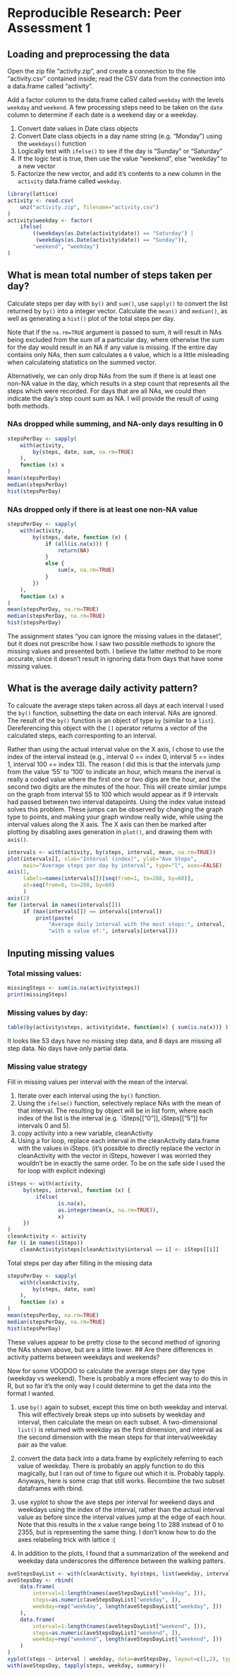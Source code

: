 # Reproducible Research: Peer Assessment 1


## Loading and preprocessing the data

Open the zip file "activity.zip", and create a connection to the file
"activity.csv" contained inside; read the CSV data from the connection into a
data.frame called "activity".

Add a factor column to the data.frame called called `weekday` with the levels
`weekday` and `weekend`.  A few processing steps need to be taken on the `date`
column to determine if each date is a weekend day or a weekday.

1. Convert date values in Date class objects
1. Convert Date class objects in a day name string (e.g. "Monday") using the
`weekdays()` function
1. Logically test with `ifelse()` to see if the day is "Sunday" or "Saturday"
1. If the logic test is true, then use the value "weekend", else "weekday" to a
new vector
1. Factorize the new vector, and add it's contents to a new column in the
`activity` data.frame called `weekday`.

```r
library(lattice)
activity <- read.csv(
    unz("activity.zip", filename="activity.csv")
)
activity$weekday <- factor(
    ifelse(
        ((weekdays(as.Date(activity$date)) == "Saturday") | 
         (weekdays(as.Date(activity$date)) == "Sunday")),
        "weekend", "weekday")
)
```

## What is mean total number of steps taken per day?

Calculate steps per day with `by()` and `sum()`, use `sapply()` to convert the
list returned by `by()` into a integer vector.  Calculate the `mean()` and
`median()`, as well as generating a `hist()` plot of the total steps per day.

Note that if the `na.rm=TRUE` argument is passed to sum, it will result in NAs
being excluded from the sum of a particular day, where otherwise the sum for the
day would result in an NA if any value is missing.  If the entire day contains
only NAs, then sum calculates a `0` value, which is a little misleading when
calculateing statistics on the summed vector.

Alternatively, we can only drop NAs from the sum if there is at least one
non-NA value in the day, which results in a step count that represents all the
steps which were recorded.  For days that are all NAs, we could then indicate
the day's step count sum as NA.  I will provide the result of using both
methods.

### NAs dropped while summing, and NA-only days resulting in 0

```r
stepsPerDay <- sapply(
    with(activity,
        by(steps, date, sum, na.rm=TRUE)
    ),
    function (x) x
)
mean(stepsPerDay)
median(stepsPerDay)
hist(stepsPerDay)
```

### NAs dropped only if there is at least one non-NA value

```r
stepsPerDay <- sapply(
    with(activity,
        by(steps, date, function (x) {
            if (all(is.na(x))) {
                return(NA)
            }
            else {
                sum(x, na.rm=TRUE)
            }
        })
    ),
    function (x) x
)
mean(stepsPerDay, na.rm=TRUE)
median(stepsPerDay, na.rm=TRUE)
hist(stepsPerDay)
```

The assignment states "you can ignore the missing values in the dataset",
but it does not prescribe how.  I saw two possible methods to ignore the missing
values and presented both.  I believe the latter method to be more accurate,
since it doesn't result in ignoring data from days that have some missing
values.

## What is the average daily activity pattern?

To calcuate the average steps taken across all days at each interval I used the
`by()` function, subsetting the data on each interval.  NAs are ignored.  The
result of the `by()` function is an object of type `by` (similar to a `list`).
Dereferencing this object with the `[]` operator returns a vector of the
calculated steps, each corresponting to an interval.

Rather than using the actual interval value on the X axis, I chose to use the
index of the interval instead (e.g., interval 0 == index 0, interval 5 == index
1, interval 100 == index 13).  The reason I did this is that the intervals jump
from the value '55' to '100' to indicate an hour, which means the inerval is
really a coded value where the first one or two digis are the hour, and the
second two digits are the minutes of the hour.  This will create similar jumps
on the graph from interval 55 to 100 which would appear as if 9 intervals had
passed between two interval datapoints.  Using the index value instead solves
this problem.  These jumps can be observed by changing the graph type to
points, and making your graph window really wide, while using the interval
values along the X axis. The X axis can then be marked after plotting by
disabling axes generation in `plot()`, and drawing them with `axis()`.

```r
intervals <- with(activity, by(steps, interval, mean, na.rm=TRUE))
plot(intervals[], xlab="Interval (index)", ylab="Ave Steps", 
     main="Average steps per day by interval", type="l", axes=FALSE)
axis(1,
     labels=names(intervals[])[seq(from=1, to=288, by=60)], 
     at=seq(from=0, to=288, by=60)
     )
axis(2)
for (interval in names(intervals[]))
     if (max(intervals[]) == intervals[interval])
         print(paste(
             "Average daily interval with the most steps:", interval,
             "with a value of:", intervals[interval]))
```

## Inputing missing values

### Total missing values:

```r
missingSteps <- sum(is.na(activity$steps))
print(missingSteps)
```

### Missing values by day:

```r
table(by(activity$steps, activity$date, function(x) { sum(is.na(x))} ))
```

It looks like 53 days have no missing step data, and 8 days are missing all step
data.  No days have only partial data.

### Missing value strategy

Fill in missing values per interval with the mean of the interval.

1. Iterate over each interval using the `by()` function.
1. Using the `ifelse()` function, selectively replace NAs with the mean of that
interval.  The resulting by object will be in list form, where each index of the
list is the interval (e.g. `iSteps[["0"]], iSteps[["5"]] for intervals 0 and 5).
1. copy activity into a new variable, cleanActivity
1. Using a for loop, replace each interval in the cleanActivity data.frame with
the values in iSteps. (it's possible to directly replace the vector in
cleanActivity with the vector in iSteps, however I was worried they wouldn't be
in exactly the same order.  To be on the safe side I used the for loop with
explicit indexing)

```r
iSteps <- with(activity,
     by(steps, interval, function (x) {
         ifelse(
                is.na(x),
                as.integer(mean(x, na.rm=TRUE)),
                x)
     })
)
cleanActivity <- activity
for (i in names(iSteps))
    cleanActivity$steps[cleanActivity$interval == i] <- iSteps[[i]]
```

Total steps per day after filling in the missing data

```r
stepsPerDay <- sapply(
    with(cleanActivity,
        by(steps, date, sum)
    ),
    function (x) x
)
mean(stepsPerDay, na.rm=TRUE)
median(stepsPerDay, na.rm=TRUE)
hist(stepsPerDay)
```

These values appear to be pretty close to the second method of ignoring the NAs
shown above, but are a little lower.
## Are there differences in activity patterns between weekdays and weekends?

Now for some VOODOO to calculate the average steps per day type (weekday vs
weekend).  There is probably a more effecient way to do this in R, but so far
it's the only way I could determine to get the data into the format I wanted.

1. use `by()` again to subset, except this time on both weekday and interval.
This will effectively break steps up into subsets by weekday and interval, then
calculate the mean on each subset.  A two-dimensional `list()` is returned with
weekday as the first dimension, and interval as the second dimension with the
mean steps for that interval/weekday pair as the value.

2. convert the data back into a data.frame by explicitely referring to each 
value of weekday.  There is probably an apply function to do this magically,
but I ran out of time to figure out which it is.  Probably tapply.  Anyways,
here is some crap that still works.  Recombine the two subset dataframes with
rbind.

3. use xyplot to show the ave steps per interval for weekend days and weekdays
using the index of the interval, rather than the actual interval value as before
since the interval values jump at the edge of each hour.  Note that this results
in the x value range being 1 to 288 instead of 0 to 2355, but is representing
the same thing.  I don't know how to do the axes relabeling trick with lattice
:(

4. In addition to the plots, I found that a summarization of the weekend and
weekday data underscores the difference between the walking patters.

```r
aveStepsDayList <- with(cleanActivity, by(steps, list(weekday, interval), mean))
aveStepsDay <- rbind(
    data.frame(
        interval=1:length(names(aveStepsDayList["weekday", ])),
        steps=as.numeric(aveStepsDayList["weekday", ]),
        weekday=rep("weekday", length(aveStepsDayList["weekday", ]))
    ),
    data.frame(
        interval=1:length(names(aveStepsDayList["weekend", ])),
        steps=as.numeric(aveStepsDayList["weekend", ]),
        weekday=rep("weekend", length(aveStepsDayList["weekend", ]))
    )
)
xyplot(steps ~ interval | weekday, data=aveStepsDay, layout=c(1,2), type="l")
with(aveStepsDay, tapply(steps, weekday, summary))
```